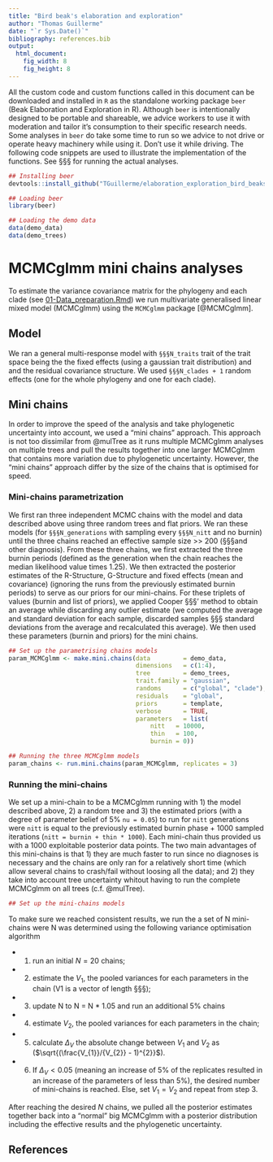 ```yaml
---
title: "Bird beak's elaboration and exploration"
author: "Thomas Guillerme"
date: "`r Sys.Date()`"
bibliography: references.bib
output:
  html_document:
    fig_width: 8
    fig_height: 8
---
```



All the custom code and custom functions called in this document can be downloaded and installed in `R` as the standalone working package `beer` (Beak Elaboration and Exploration in R).
Although `beer` is intentionally designed to be portable and shareable, we advice workers to use it with moderation and tailor it's consumption to their specific research needs.
Some analyses in `beer` do take some time to run so we advice to not drive or operate heavy machinery while using it.
Don't use it while driving.
The following code snippets are used to illustrate the implementation of the functions.
See §§§ for running the actual analyses.


```r
## Installing beer
devtools::install_github("TGuillerme/elaboration_exploration_bird_beaks/beer")
```

```r
## Loading beer
library(beer)

## Loading the demo data
data(demo_data)
data(demo_trees)
```

# MCMCglmm mini chains analyses

To estimate the variance covariance matrix for the phylogeny and each clade (see [01-Data_preparation.Rmd](01-Data_preparation.Rmd)) we run multivariate generalised linear mixed model (MCMCglmm) using the `MCMCglmm` package [@MCMCglmm].

## Model

We ran a general multi-response model with `§§§N_traits` trait of the trait space being the the fixed effects (using a gaussian trait distribution) and and the residual covariance structure.
We used `§§§N_clades + 1` random effects (one for the whole phylogeny and one for each clade).

## Mini chains

In order to improve the speed of the analysis and take phylogenetic uncertainty into account, we used a "mini chains" approach.
This approach is not too dissimilar from @mulTree as it runs multiple MCMCglmm analyses on multiple trees and pull the results together into one larger MCMCglmm that contains more variation due to phylogenetic uncertainty.
However, the "mini chains" approach differ by the size of the chains that is optimised for speed.

### Mini-chains parametrization

We first ran three independent MCMC chains with the model and data described above using three random trees and flat priors.
We ran these models (for `§§§N_generations` with sampling every `§§§N_nitt` and no burnin) until the three chains reached an effective sample size >> 200 (§§§and other diagnosis).
From these three chains, we first extracted the three burnin periods (defined as the generation when the chain reaches the median likelihood value times 1.25).
We then extracted the posterior estimates of the R-Structure, G-Structure and fixed effects (mean and covariance) (ignoring the runs from the previously estimated burnin periods) to serve as our priors for our mini-chains. 
For these triplets of values (burnin and list of priors), we applied Cooper §§§' method <!-- Citing Natalie's thesis (or paper?) using this method --> to obtain an average while discarding any outlier estimate (we computed the average and standard deviation for each sample, discarded samples §§§ standard deviations from the average and recalculated this average).
We then used these parameters (burnin and priors) for the mini chains.

```r
## Set up the parametrising chains models
param_MCMCglmm <- make.mini.chains(data         = demo_data,
                                   dimensions   = c(1:4),
                                   tree         = demo_trees,
                                   trait.family = "gaussian",
                                   randoms      = c("global", "clade"),
                                   residuals    = "global",
                                   priors       = template,
                                   verbose      = TRUE,
                                   parameters   = list(
                                       nitt   = 10000,
                                       thin   = 100,
                                       burnin = 0))

## Running the three MCMCglmm models
param_chains <- run.mini.chains(param_MCMCglmm, replicates = 3)
```


### Running the mini-chains

We set up a mini-chain to be a MCMCglmm running with 1) the model described above, 2) a random tree and 3) the estimated priors (with a degree of parameter belief of 5% `nu = 0.05`) to run for `nitt` generations were `nitt` is equal to the previously estimated burnin phase + 1000 sampled iterations (`nitt = burnin + thin * 1000`).
Each mini-chain thus provided us with a 1000 exploitable posterior data points.
The two main advantages of this mini-chains is that 1) they are much faster to run since no diagnoses is necessary and the chains are only ran for a relatively short time (which allow several chains to crash/fail without loosing all the data); and 2) they take into account tree uncertainty whitout having to run the complete MCMCglmm on all trees (c.f. @mulTree).


```r
## Set up the mini-chains models


```

To make sure we reached consistent results, we run the a set of N mini-chains were N was determined using the following variance optimisation algorithm
 
 * 1. run an initial $N = 20$ chains;
 * 2. estimate the $V_{1}$, the pooled variances for each parameters in the chain (V1 is a vector of length §§§);
 * 3. update N to N = N * 1.05 and run an additional 5% chains
 * 4. estimate $V_{2}$, the pooled variances for each parameters in the chain;
 * 5. calculate $\Delta_V$ the absolute change between $V_{1}$ and $V_{2}$ as ($\sqrt{(\frac{V_{1}}/{V_{2}} - 1)^{2}}$).
 * 6. If $\Delta_V < 0.05$ (meaning an increase of 5% of the replicates resulted in an increase of the parameters of less than 5%), the desired number of mini-chains is reached. Else, set $V_{1} = V_{2}$ and repeat from step 3.

After reaching the desired $N$ chains, we pulled all the posterior estimates together back into a "normal" big MCMCglmm with a posterior distribution including the effective results and the phylogenetic uncertainty.


## References